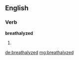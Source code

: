 ==English==

===Verb===
'''breathalyzed'''

# {{past of|breathalyze}}

[[de:breathalyzed]]
[[mg:breathalyzed]]